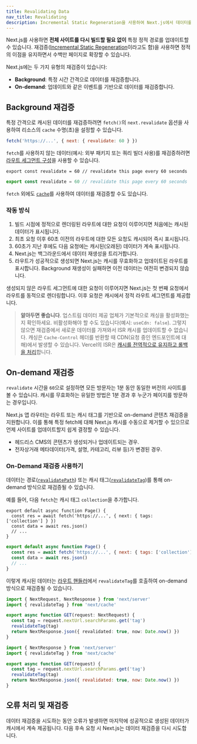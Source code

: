```yaml
---
title: Revalidating Data
nav_title: Revalidating
description: Incremental Static Regeneration을 사용하여 Next.js에서 데이터를 재검증하는 방법에 대해 알아보세요.
---
```


Next.js를 사용하면 **전체 사이트를 다시 빌드할 필요 없이** 특정 정적 경로를 업데이트할 수 있습니다. 재검증([Incremental Static Regeneration](/docs/pages/building-your-application/data-fetching/incremental-static-regeneration)이라고도 함)을 사용하면 정적의 이점을 유지하면서 수백만 페이지로 확장할 수 있습니다.

Next.js에는 두 가지 유형의 재검증이 있습니다:

- **Background**: 특정 시간 간격으로 데이터를 재검증합니다.
- **On-demand**: 업데이트와 같은 이벤트를 기반으로 데이터를 재검증합니다.

## Background 재검증

특정 간격으로 캐시된 데이터를 재검증하려면 `fetch()`의 `next.revalidate` 옵션을 사용하여 리소스의 `cache` 수명(초)을 설정할 수 있습니다.

```js
fetch('https://...', { next: { revalidate: 60 } })
```

`fetch`를 사용하지 않는 데이터(예시: 외부 패키지 또는 쿼리 빌더 사용)를 재검증하려면 [라우트 세그먼트 구성](/docs/app/api-reference/file-conventions/route-segment-config#revalidate)을 사용할 수 있습니다.

```tsx filename="app/page.tsx" switcher
export const revalidate = 60 // revalidate this page every 60 seconds
```

```jsx filename="app/page.js" switcher
export const revalidate = 60 // revalidate this page every 60 seconds
```

`fetch` 외에도 [`cache`](/docs/app/building-your-application/data-fetching/caching#per-request-caching)를 사용하여 데이터를 재검증할 수도 있습니다.

### 작동 방식

1. 빌드 시점에 정적으로 렌더링된 라우트에 대한 요청이 이루어지면 처음에는 캐시된 데이터가 표시됩니다.
2. 최초 요청 이후 60초 이전의 라우트에 대한 모든 요청도 캐시되어 즉시 표시됩니다.
3. 60초가 지난 후에도 다음 요청에는 캐시된(오래된) 데이터가 계속 표시됩니다.
4. Next.js는 백그라운드에서 데이터 재생성을 트리거합니다.
5. 라우트가 성공적으로 생성되면 Next.js는 캐시를 무효화하고 업데이트된 라우트를 표시합니다. Background 재생성이 실패하면 이전 데이터는 여전히 변경되지 않습니다.

생성되지 않은 라우트 세그먼트에 대한 요청이 이루어지면 Next.js는 첫 번째 요청에서 라우트를 동적으로 렌더링합니다. 이후 요청은 캐시에서 정적 라우트 세그먼트를 제공합니다.

> **알아두면 좋습니다**. 업스트림 데이터 제공 업체가 기본적으로 캐싱을 활성화했는지 확인하세요. 비활성화해야 할 수도 있습니다(예시: `useCdn: false`). 그렇지 않으면 재검증에서 새로운 데이터를 가져와서 ISR 캐시를 업데이트할 수 없습니다. 캐싱은 `Cache-Control` 헤더를 반환할 때 CDN(요청 중인 엔드포인트에 대해)에서 발생할 수 있습니다. Vercel의 ISR은 [캐시를 전역적으로 유지하고 롤백을 처리](https://vercel.com/docs/concepts/incremental-static-regeneration/overview)합니다.

## On-demand 재검증

`revalidate` 시간을 `60`으로 설정하면 모든 방문자는 1분 동안 동일한 버전의 사이트를 볼 수 있습니다. 캐시를 무효화하는 유일한 방법은 1분 경과 후 누군가 페이지를 방문하는 경우입니다.

Next.js 앱 라우터는 라우트 또는 캐시 태그를 기반으로 on-demand 콘텐츠 재검증을 지원합니다. 이를 통해 특정 fetch에 대해 Next.js 캐시를 수동으로 제거할 수 있으므로 언제 사이트를 업데이트할지 쉽게 결정할 수 있습니다.

- 헤드리스 CMS의 콘텐츠가 생성되거나 업데이트되는 경우.
- 전자상거래 메타데이터(가격, 설명, 카테고리, 리뷰 등)가 변경된 경우.

### On-Demand 재검증 사용하기

데이터는 경로([`revalidatePath`](/docs/app/api-reference/functions/revalidatePath)) 또는 캐시 태그([`revalidateTag`](/docs/app/api-reference/functions/revalidateTag))를 통해 on-demand 방식으로 재검증될 수 있습니다.

예를 들어, 다음 `fetch`는 캐시 태그 `collection`을 추가합니다.

```tsx filename="app/page.tsx" switcher
export default async function Page() {
  const res = await fetch('https://...', { next: { tags: ['collection'] } })
  const data = await res.json()
  // ...
}
```

```jsx filename="app/page.js" switcher
export default async function Page() {
  const res = await fetch('https://...', { next: { tags: ['collection'] } })
  const data = await res.json()
  // ...
}
```

이렇게 캐시된 데이터는 [라우트 핸들러](/docs/app/building-your-application/routing/router-handlers)에서 `revalidateTag`를 호출하여 on-demand 방식으로 재검증될 수 있습니다.

```ts filename="app/api/revalidate/route.ts" switcher
import { NextRequest, NextResponse } from 'next/server'
import { revalidateTag } from 'next/cache'

export async function GET(request: NextRequest) {
  const tag = request.nextUrl.searchParams.get('tag')
  revalidateTag(tag)
  return NextResponse.json({ revalidated: true, now: Date.now() })
}
```

```js filename="app/api/revalidate/route.js" switcher
import { NextResponse } from 'next/server'
import { revalidateTag } from 'next/cache'

export async function GET(request) {
  const tag = request.nextUrl.searchParams.get('tag')
  revalidateTag(tag)
  return NextResponse.json({ revalidated: true, now: Date.now() })
}
```

## 오류 처리 및 재검증

데이터 재검증을 시도하는 동안 오류가 발생하면 마지막에 성공적으로 생성된 데이터가 캐시에서 계속 제공됩니다. 다음 후속 요청 시 Next.js는 데이터 재검증을 다시 시도합니다.
